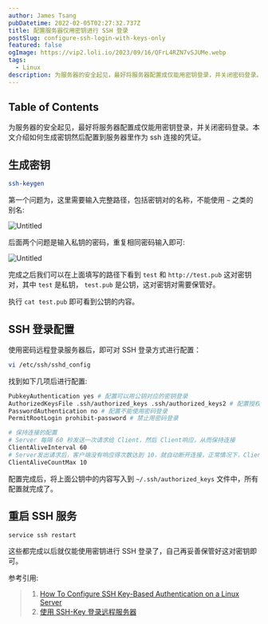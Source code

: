 ```yaml
---
author: James Tsang
pubDatetime: 2022-02-05T02:27:32.737Z
title: 配置服务器仅用密钥进行 SSH 登录
postSlug: configure-ssh-login-with-keys-only
featured: false
ogImage: https://vip2.loli.io/2023/09/16/QFrL4RZN7vSJUMe.webp
tags:
  - Linux
description: 为服务器的安全起见，最好将服务器配置成仅能用密钥登录，并关闭密码登录。本文介绍如何生成密钥然后配置到服务器里作为 ssh 连接的凭证。
---
```



## Table of Contents

为服务器的安全起见，最好将服务器配置成仅能用密钥登录，并关闭密码登录。本文介绍如何生成密钥然后配置到服务器里作为 ssh 连接的凭证。

## 生成密钥

```bash
ssh-keygen
```

第一个问题为，这里需要输入完整路径，包括密钥对的名称，不能使用 `~` 之类的别名:

![Untitled](./Untitled.png)

后面两个问题是输入私钥的密码，重复相同密码输入即可:

![Untitled](./Untitled-1.png)

完成之后我们可以在上面填写的路径下看到 `test` 和 `http://test.pub` 这对密钥对，其中 `test` 是私钥， `test.pub` 是公钥，这对密钥对需要保管好。

执行 `cat test.pub` 即可看到公钥的内容。

## SSH 登录配置

使用密码远程登录服务器后，即可对 SSH 登录方式进行配置：

```bash
vi /etc/ssh/sshd_config
```

找到如下几项后进行配置:

```bash
PubkeyAuthentication yes # 配置可以用公钥对应的密钥登录
AuthorizedKeysFile .ssh/authorized_keys .ssh/authorized_keys2 # 配置授权公钥的位置
PasswordAuthentication no # 配置不能使用密码登录
PermitRootLogin prohibit-password # 禁止用密码登录

# 保持连接的配置
# Server 每隔 60 秒发送一次请求给 Client，然后 Client响应，从而保持连接
ClientAliveInterval 60
# Server发出请求后，客户端没有响应得次数达到 10，就自动断开连接，正常情况下，Client不会不响应
ClientAliveCountMax 10
```

配置完成后，将上面公钥中的内容写入到 `~/.ssh/authorized_keys` 文件中，所有配置就完成了。

## 重启 SSH 服务

```bash
service ssh restart
```

<Callout text="注意这里是重启 ssh 服务，而不是 sshd 服务" />

这些都完成以后就仅能使用密钥进行 SSH 登录了，自己再妥善保管好这对密钥即可。

<Callout text="对于腾讯云的服务器，可以先 sudo passwd root 设置 root 账户的密码，并允许密码登录，再配置 ssh key 登录方便调试" />

参考引用:

> 1. [How To Configure SSH Key-Based Authentication on a Linux Server](https://www.digitalocean.com/community/tutorials/how-to-configure-ssh-key-based-authentication-on-a-linux-server)
> 2. [使用 SSH-Key 登录远程服务器](https://www.jianshu.com/p/fab3252b3192)
